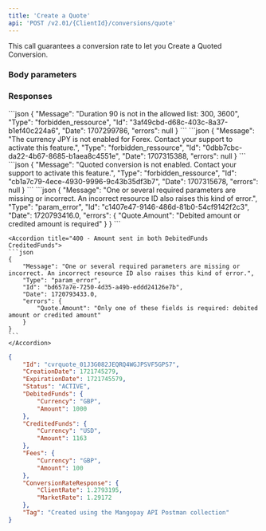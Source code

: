 ```yaml
---
title: 'Create a Quote'  
api: 'POST /v2.01/{ClientId}/conversions/quote'  
---
```


  

This call guarantees a conversion rate to let you Create a Quoted Conversion.  

### Body parameters  

<DebitedFunds15 />  

<CreditedFunds1 />

<Fees13 />

<Tag />  

<Duration />  

### Responses  

<AccordionGroup>

<Accordion title="200 - Active">  

<IdResponse />  

<CreationDateResponse />  

<ExpirationDateResponse />  

<StatusResponse />  

<DebitedFundsResponse />  

<CreditedFundsResponse />  

<Fees11Response />  

<ConversionRateResponseResponse />  

<TagResponse /></Accordion>

</AccordionGroup>
<AccordionGroup>


<Accordion title="403 - Duration not allowed">
```json
{
    "Message": "Duration 90 is not in the allowed list: 300, 3600",
    "Type": "forbidden_ressource",
    "Id": "3af49cbd-d68c-403c-8a37-b1ef40c224a6",
    "Date": 1707299786,
    "errors": null
}  
 ```  
</Accordion>

<Accordion title="403 - Currency not activated">
```json 
{
    "Message": "The currency JPY is not enabled for Forex. Contact your support to activate this feature.",
    "Type": "forbidden_ressource",
    "Id": "0dbb7cbc-da22-4b67-8685-b1aea8c4551e",
    "Date": 1707315388,
    "errors": null
}  
 ```  
</Accordion>

<Accordion title="403 - Quoted conversion feature not activated">
```json
{
    "Message": "Quoted conversion is not enabled. Contact your support to activate this feature.",
    "Type": "forbidden_ressource",
    "Id": "cb1a7c79-4ece-4930-9996-9c43b35df3b7",
    "Date": 1707315678,
    "errors": null
}  
 ``` 
</Accordion>

</AccordionGroup>  


<AccordionGroup>
    <Accordion title="400 - Amount not sent in either DebitedFunds or CreditedFunds">
    ```json 
    {
        "Message": "One or several required parameters are missing or incorrect. An incorrect resource ID also raises this kind of error.",
        "Type": "param_error",
        "Id": "c1407e47-9146-486d-81b0-54cf9142f2c3",
        "Date": 1720793416.0,
        "errors": {
            "Quote.Amount": "Debited amount or credited amount is required"
        }
    }
    ```
    </Accordion>

    <Accordion title="400 - Amount sent in both DebitedFunds CreditedFunds">
    ```json 
    {
        "Message": "One or several required parameters are missing or incorrect. An incorrect resource ID also raises this kind of error.",
        "Type": "param_error",
        "Id": "bd657a7e-7250-4d35-a49b-eddd24126e7b",
        "Date": 1720793433.0,
        "errors": {
            "Quote.Amount": "Only one of these fields is required: debited amount or credited amount"
        }
    }
    ```
    </Accordion>
</AccordionGroup>

<ResponseExample>  

```json 200 - Active  
{
    "Id": "cvrquote_01J3G082JEQRQ4WGJPSVF5GPS7",
    "CreationDate": 1721745279,
    "ExpirationDate": 1721745579,
    "Status": "ACTIVE",
    "DebitedFunds": {
        "Currency": "GBP",
        "Amount": 1000
    },
    "CreditedFunds": {
        "Currency": "USD",
        "Amount": 1163
    },
    "Fees": {
        "Currency": "GBP",
        "Amount": 100
    },
    "ConversionRateResponse": {
        "ClientRate": 1.2793195,
        "MarketRate": 1.29172
    },
    "Tag": "Created using the Mangopay API Postman collection"
}
 ```  

</ResponseExample>  

<RequestExample>  
    <RestCreateQuote />
    <NodeCreateQuote />
    <CreateQuoteJava />
    <NetCreateQuote />
</RequestExample>